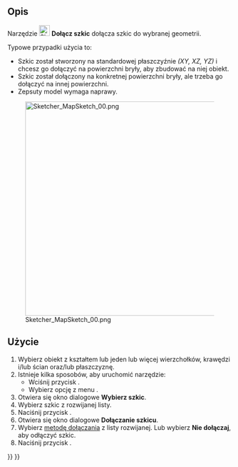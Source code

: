 <languages/>

{{Docnav/pl
|[[Sketcher_Dialog/pl|Okienko dialogowe Szkicownika]]
|[[Sketcher_ReorientSketch/pl|Zmień orientację szkicu]]
|[[Sketcher_Workbench/pl|środowisko pracy Szkicownik]]
|IconL=
|IconR=Sketcher_ReorientSketch.svg
|IconC=Workbench_Sketcher.svg
}}

{{GuiCommand/pl
|Name=Sketcher_MapSketch
|Name/pl=Szkicownik: Dołącz szkic
|Workbenches=[[Sketcher_Workbench/pl|Szkicownik]], [[PartDesign_Workbench/pl|Projekt Części]]
|MenuLocation=Projekt Części / Szkicownik → Dołącz szkic ...
|SeeAlso=[[Sketcher_ReorientSketch/pl|Zmień orientację szkicu ...]], [[Sketcher_NewSketch/pl|Utwórz szkic]]
}}

<span id="Description"></span>
==Opis==

Narzędzie [[Image:Sketcher_MapSketch.svg|24px]] '''Dołącz szkic''' dołącza szkic do wybranej geometrii.

Typowe przypadki użycia to:
* Szkic został stworzony na standardowej płaszczyźnie ''(XY, XZ, YZ)'' i chcesz go dołączyć na powierzchni bryły, aby zbudować na niej obiekt.
* Szkic został dołączony na konkretnej powierzchni bryły, ale trzeba go dołączyć na innej powierzchni.
* Zepsuty model wymaga naprawy.

[[File:Sketcher_MapSketch_00.png|480px|none]]

<span id="Usage"></span>
==Użycie== 

# Wybierz obiekt z kształtem lub jeden lub więcej wierzchołków, krawędzi i/lub ścian oraz/lub płaszczyznę.
# Istnieje kilka sposobów, aby uruchomić narzędzie:
#* Wciśnij przycisk {{Button|[[Image:Sketcher_MapSketch.svg|16px]] '''Dołącz szkic ..'''}}.
#* Wybierz opcję z menu {{MenuCommand|Szkic → [[Image:Sketcher_MapSketch.svg|16px]] Dołącz szkic ...}}.
# Otwiera się okno dialogowe '''Wybierz szkic'''.
# Wybierz szkic z rozwijanej listy.
# Naciśnij przycisk {{Button|OK}}.
# Otwiera się okno dialogowe '''Dołączanie szkicu'''.
# Wybierz [[Part_EditAttachment/pl#Tryby_dołączenia|metodę dołączania]] z listy rozwijanej. Lub wybierz '''Nie dołączaj''', aby odłączyć szkic.
# Naciśnij przycisk {{Button|OK}}.


{{Docnav/pl
|[[Sketcher_Dialog/pl|Okienko dialogowe Szkicownika]]
|[[Sketcher_ReorientSketch/pl|Zmień orientację szkicu]]
|[[Sketcher_Workbench/pl|środowisko pracy Szkicownik]]
|IconL=
|IconR=Sketcher_ReorientSketch.svg
|IconC=Workbench_Sketcher.svg
}}

{{Sketcher_Tools_navi{{#translation:}}}}
{{Userdocnavi{{#translation:}}}}